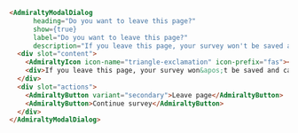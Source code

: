```html
<AdmiraltyModalDialog
      heading="Do you want to leave this page?"
      show={true}
      label="Do you want to leave this page?"
      description="If you leave this page, your survey won't be saved and can't be recovered">
  <div slot="content">
    <AdmiraltyIcon icon-name="triangle-exclamation" icon-prefix="fas"></AdmiraltyIcon>
    <div>If you leave this page, your survey won&apos;t be saved and can&apos;t be recovered</div>
  </div>
  <div slot="actions">
    <AdmiraltyButton variant="secondary">Leave page</AdmiraltyButton>
    <AdmiraltyButton>Continue survey</AdmiraltyButton>
  </div>
</AdmiraltyModalDialog>
```
